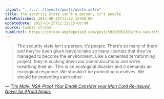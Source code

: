 ```yaml
---
layout: "../../../layouts/posts/quote.astro"
title: The security state isn’t a person, it’s people
datePublished: 2013-08-25T11:22:15+00:00
updatedDate: 2013-08-25T11:22:15+00:00
source: tumblr stream
tumblrUrl: https://stream.anglepoised.com/post/59290352389/the-security-state-isnt-a-person-its-people
---
```


> The security state isn’t a person, it’s people. There’s so many of them and they’ve been given leave to take so many liberties that they’ve managed to become the environment. Like a demented terraforming project, they’re sucking down our communications and we’re breathing their air. This is an ecological disaster and it demands an ecological response. We shouldn’t be protecting ourselves. We should be protecting each other.

— <cite>[Tim Maly, _NSA-Proof Your Email! Consider your Man Card Re-Issued. Never be Afraid Again._](https://medium.com/weird-future/nsa-proof-your-email-consider-your-man-card-re-issued-never-be-afraid-again-1792a8bd7df6)</cite>
